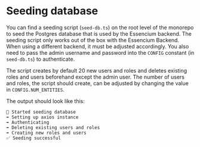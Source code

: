 # Seeding database

You can find a seeding script (`seed-db.ts`) on the root level of the monorepo to seed the Postgres database that is used by the Essencium backend. The seeding script only works out of the box with the Essencium Backend. When using a different backend, it must be adjusted accordingly.
You also need to pass the admin username and password into the `CONFIG` constant (in `seed-db.ts`) to authenticate.

The script creates by default 20 new users and roles and deletes existing roles and users beforehand except the admin user. The number of users and roles, the script should create, can be adjusted by changing the value in `CONFIG.NUM_ENTITIES`.

The output should look like this:

```
🌱 Started seeding database
➡ Setting up axios instance
➡ Authenticating
➡ Deleting existing users and roles
➡ Creating new roles and users
✅ Seeding successful
```
